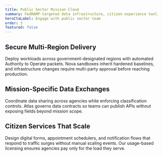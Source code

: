 ```yaml
---
title: Public Sector Mission Cloud
summary: FedRAMP-targeted data infrastructure, citizen experience tooling, and audit trails ready for procurement.
heroCtaLabel: Engage with public sector team
order: 3
featured: false
---
```


[//]: # 'NOTE: HERO SLOT CONTRACT — Lead with "Public Sector" or "Government" terminology to align with procurement searches.'
[//]: # 'NOTE: Hero CTA should offer a human-led engagement pathway for agencies seeking tailored statements of work.'
[//]: # 'SECTION LAYOUT — Emphasize hosting regions and compliance frameworks before diving into product features.'

## Secure Multi-Region Delivery

Deploy workloads across government-designated regions with automated Authority to Operate packets.
Nova sandboxes inherit hardened baselines, and infrastructure changes require multi-party approval
before reaching production.

[//]: # 'SECTION LAYOUT — Provide narrative room for data governance diagrams or RACI tables alongside this copy.'

## Mission-Specific Data Exchanges

Coordinate data sharing across agencies while enforcing classification controls. Atlas governs data
contracts so teams can publish APIs without exposing fields beyond mission scope.

[//]: # 'SECTION LAYOUT — Citizen service content typically pairs with metrics or case studies to demonstrate impact.'
[//]: # 'CTA INTERPLAY — CTA row should surface "Request procurement toolkit" or "See citizen services demo" follow-ups.'

## Citizen Services That Scale

Design digital forms, appointment schedulers, and notification flows that respond to traffic surges
without manual scaling events. Our usage-based licensing ensures agencies pay only for the load they
serve.
